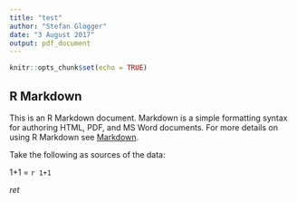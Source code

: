 ```yaml
---
title: "test"
author: "Stefan Glogger"
date: "3 August 2017"
output: pdf_document
---
```


```r
knitr::opts_chunk$set(echo = TRUE)
```

## R Markdown

This is an R Markdown document. Markdown is a simple formatting syntax for authoring HTML, PDF, and MS Word documents. For more details on using R Markdown see [Markdown](<http://rmarkdown.rstudio.com>).

Take the following as sources of the data:

1+1 = `r 1+1`

*ret*